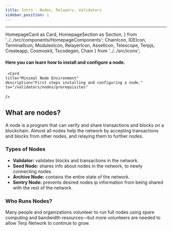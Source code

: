 ---
title: Intro - Nodes, Relayers, Validators
sidebar_position: 1
---
---
  HomepageCard as Card,
  HomepageSection as Section,
} from '../../src/components/HomepageComponents';
  ChainIcon,
  IDEIcon,
  TerminalIcon,
  ModulesIcon,
  RelayerIcon,
  AssetIcon,
  Telescope,
  Terpjs,
  Createapp,
  Cosmoskit,
  Tscodegen,
  Chain
} from '../../src/icons';

#### Here you can learn how to install and configure a node.
#### 

<Section title="Node Operators & Validators" id="web-sdks" hasSubSections >

   <Section>
   
     <Card
    title="Minimal Node Environment"
    description="First steps installing and configuring a node."
    to="/validators/nodes/prerequisites"
  />

  <Card
    title="Validating Guides"
    description="Be a part of the network. Understand the requirements and steps to becoming a validator."
    to="/validators/validator-guides/overview"
  />
    <Card
    title="Relaying Guides"
    description="Support the network by relaying cross-chain messages."
    to="/validators/relaying/intro"
  />
    <Card
    title="Node Tutorials"
    description="Various guides related to node ops."
    to="/guides/nodes/faq"
  />
      <Card
    title="Network Tutorials"
    description="Various guides related to network configurations."
    to="/guides/nodes/faq"
  />
 
  </Section>

  </Section>

## What are nodes?

A node is a program that can verify and share transactions and blocks on a blockchain. Almost all nodes help the network by accepting transactions and blocks from other nodes, and relaying them to further nodes.

### Types of Nodes
- **Validator:** validates blocks and transactions in the network.
- **Seed Node:** shares info about nodes in the network, to newly connecting nodes.
- **Archive Node:** contains the entire state of the network.
- **Sentry Node:** prevents desired nodes ip information from being shared with the rest of the network.


### Who Runs Nodes?
Many people and organizations volunteer to run full nodes using spare computing and bandwidth resources—but more volunteers are needed to allow Terp Network to continue to grow.



